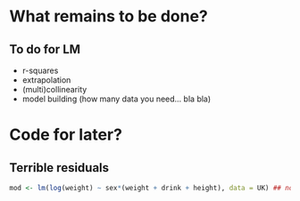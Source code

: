 # What remains to be done?

## To do for LM

* r-squares
* extrapolation
* (multi)collinearity
* model building (how many data you need... bla bla)



# Code for later?

## Terrible residuals

```r
mod <- lm(log(weight) ~ sex*(weight + drink + height), data = UK) ## notice weight used twice...
```
